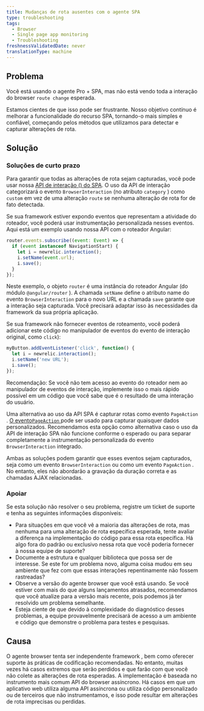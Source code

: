 ```yaml
---
title: Mudanças de rota ausentes com o agente SPA
type: troubleshooting
tags:
  - Browser
  - Single page app monitoring
  - Troubleshooting
freshnessValidatedDate: never
translationType: machine
---
```


## Problema

Você está usando o agente Pro + SPA, mas não está vendo toda a interação do browser `route change` esperada.

Estamos cientes de que isso pode ser frustrante. Nosso objetivo contínuo é melhorar a funcionalidade do recurso SPA, tornando-o mais simples e confiável, começando pelos métodos que utilizamos para detectar e capturar alterações de rota.

## Solução

### Soluções de curto prazo

Para garantir que todas as alterações de rota sejam capturadas, você pode usar nossa [API de interação () do SPA](/docs/browser/new-relic-browser/browser-agent-spa-api). O uso da API de interação categorizará o evento `BrowserInteraction` (no atributo `category` ) como `custom` em vez de uma alteração `route` se nenhuma alteração de rota for de fato detectada.

Se sua framework estiver expondo eventos que representam a atividade do roteador, você poderá usar instrumentação personalizada nesses eventos. Aqui está um exemplo usando nossa API com o roteador Angular:

```js
router.events.subscribe((event: Event) => {
  if (event instanceof NavigationStart) {
    let i = newrelic.interaction();
    i.setName(event.url);
    i.save();
  }
});
```

Neste exemplo, o objeto `router` é uma instância do roteador Angular (do módulo `@angular/router` ). A chamada `setName` define o atributo name do evento `BrowserInteraction` para o novo URL e a chamada `save` garante que a interação seja capturada. Você precisará adaptar isso às necessidades da framework da sua própria aplicação.

Se sua framework não fornecer eventos de roteamento, você poderá adicionar este código no manipulador de eventos do evento de interação original, como `click`):

```js
myButton.addEventListener('click', function() {
  let i = newrelic.interaction();
  i.setName('new URL');
  i.save();
});
```

Recomendação: Se você não tem acesso ao evento do roteador nem ao manipulador de eventos de interação, implemente isso o mais rápido possível em um código que você sabe que é o resultado de uma interação do usuário.

Uma alternativa ao uso da API SPA é capturar rotas como evento `PageAction` . [O evento`PageAction` ](/docs/browser/new-relic-browser/browser-agent-spa-api/add-page-action)pode ser usado para capturar quaisquer dados personalizados. Recomendamos esta opção como alternativa caso o uso da API de interação SPA não funcione conforme o esperado ou para separar completamente a instrumentação personalizada do evento `BrowserInteraction` integrado.

Ambas as soluções podem garantir que esses eventos sejam capturados, seja como um evento `BrowserInteraction` ou como um evento `PageAction` . No entanto, eles não abordarão a gravação da duração correta e as chamadas AJAX relacionadas.

### Apoiar

Se esta solução não resolver o seu problema, registre um ticket de suporte e tenha as seguintes informações disponíveis:

* Para situações em que você vê a maioria das alterações de rota, mas nenhuma para uma alteração de rota específica esperada, tente avaliar a diferença na implementação do código para essa rota específica. Há algo fora do padrão ou exclusivo nessa rota que você poderia fornecer à nossa equipe de suporte?
* Documente a estrutura e qualquer biblioteca que possa ser de interesse. Se este for um problema novo, alguma coisa mudou em seu ambiente que fez com que essas interações repentinamente não fossem rastreadas?
* Observe a versão do agente browser que você está usando. Se você estiver com mais do que alguns lançamentos atrasados, recomendamos que você atualize para a versão mais recente, pois podemos já ter resolvido um problema semelhante.
* Esteja ciente de que devido à complexidade do diagnóstico desses problemas, a equipe provavelmente precisará de acesso a um ambiente e código que demonstre o problema para testes e pesquisas.

## Causa

O agente browser tenta ser independente framework , bem como oferecer suporte às práticas de codificação recomendadas. No entanto, muitas vezes há casos extremos que serão perdidos e que farão com que você não colete as alterações de rota esperadas. A implementação é baseada no instrumento mais comum API do browser assíncrono. Há casos em que um aplicativo web utiliza alguma API assíncrona ou utiliza código personalizado ou de terceiros que não instrumentamos, e isso pode resultar em alterações de rota imprecisas ou perdidas.